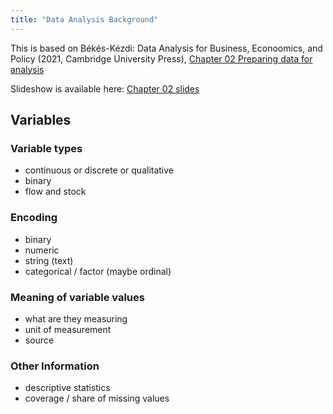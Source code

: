 ```yaml
---
title: "Data Analysis Background"
---
```


This is based on Békés-Kézdi: Data Analysis for Business, Econoomics, and Policy (2021, Cambridge University Press),  [Chapter 02 Preparing data for analysis](https://gabors-data-analysis.com/chapters/#chapter-02-preparing-data-for-analysis)

Slideshow is available here: [Chapter 02 slides](https://gabors-data-analysis.com/images/slides-public/da-public-slides-ch02-v3-2023.pdf)

## Variables


### Variable types

* continuous or discrete or qualitative
* binary
* flow and stock

### Encoding

* binary
* numeric
* string (text)
* categorical / factor (maybe ordinal)

### Meaning of variable values

* what are they measuring
* unit of measurement
* source

### Other Information

* descriptive statistics
* coverage / share of missing values